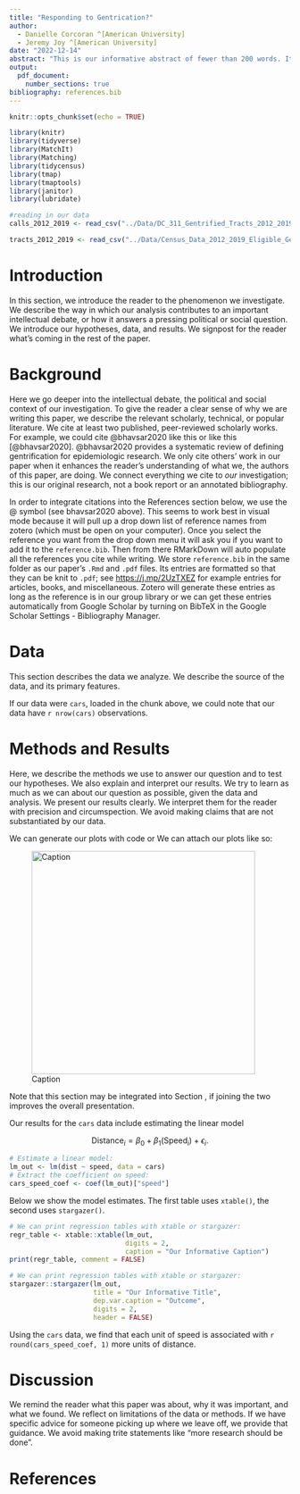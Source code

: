 ```yaml
---
title: "Responding to Gentrication?"
author: 
  - Danielle Corcoran ^[American University]
  - Jeremy Joy ^[American University]
date: "2022-12-14"
abstract: "This is our informative abstract of fewer than 200 words. It describes what we investigate, how we investigate it, and what we find."
output: 
  pdf_document:
    number_sections: true
bibliography: references.bib
---
```


```r
knitr::opts_chunk$set(echo = TRUE)
```

```r
library(knitr)
library(tidyverse)
library(MatchIt)
library(Matching)
library(tidycensus)
library(tmap)
library(tmaptools)
library(janitor)
library(lubridate)
```

```r
#reading in our data
calls_2012_2019 <- read_csv("../Data/DC_311_Gentrified_Tracts_2012_2019_only.csv")

tracts_2012_2019 <- read_csv("../Data/Census_Data_2012_2019_Eligible_Gentrified.csv")

```

# Introduction

In this section, we introduce the reader to the phenomenon we investigate. We describe the way in which our analysis contributes to an important intellectual debate, or how it answers a pressing political or social question. We introduce our hypotheses, data, and results. We signpost for the reader what's coming in the rest of the paper.

# Background

Here we go deeper into the intellectual debate, the political and social context of our investigation. To give the reader a clear sense of why we are writing this paper, we describe the relevant scholarly, technical, or popular literature. We cite at least two published, peer-reviewed scholarly works. For example, we could cite @bhavsar2020 like this or like this [@bhavsar2020]. @bhavsar2020 provides a systematic review of defining gentrification for epidemiologic research. We only cite others' work in our paper when it enhances the reader's understanding of what we, the authors of this paper, are doing. We connect everything we cite to *our* investigation; this is our original research, not a book report or an annotated bibliography.

In order to integrate citations into the References section below, we use the \@ symbol (see bhavsar2020 above). This seems to work best in visual mode because it will pull up a drop down list of reference names from zotero (which must be open on your computer). Once you select the reference you want from the drop down menu it will ask you if you want to add it to the `reference.bib`. Then from there RMarkDown will auto populate all the references you cite while writing. We store `reference.bib` in the same folder as our paper's `.Rmd` and `.pdf` files. Its entries are formatted so that they can be knit to `.pdf`; see [https://j.mp/2UzTXEZ](https://www.overleaf.com/learn/latex/Bibliography_management_with_bibtex#The_bibliography_file) for example entries for articles, books, and miscellaneous. Zotero will generate these entries as long as the reference is in our group library or we can get these entries automatically from Google Scholar by turning on BibTeX in the Google Scholar Settings - Bibliography Manager.

# Data

\label{section:data}

This section describes the data we analyze. We describe the source of the data, and its primary features.

If our data were `cars`, loaded in the chunk above, we could note that our data have `r nrow(cars)` observations.

# Methods and Results

Here,  we describe the methods we use to answer our question and to test our hypotheses. We also explain and interpret our results. We try to learn as much as we can about our question as possible, given the data and analysis. We present our results clearly. We interpret them for the reader with precision and circumspection. We avoid making claims that are not substantiated by our data.


We can generate our plots with code or We can attach our plots like so: \newline 


![Caption](../Plots/DC_Map_Eligible.png){align=center, width=400}

Note that this section may be integrated into Section \ref{section:data}, if joining the two improves the overall presentation.

Our results for the `cars` data include estimating the linear model

$$\text{Distance}_i = \beta_0 + \beta_1 (\text{Speed}_i) + \epsilon_i.$$

```r
# Estimate a linear model:
lm_out <- lm(dist ~ speed, data = cars)
# Extract the coefficient on speed:
cars_speed_coef <- coef(lm_out)["speed"]
```

Below we show the model estimates. The first table uses `xtable()`, the second uses `stargazer()`.

```r
# We can print regression tables with xtable or stargazer:
regr_table <- xtable::xtable(lm_out,
                             digits = 2,
                             caption = "Our Informative Caption")
print(regr_table, comment = FALSE)
```

```r
# We can print regression tables with xtable or stargazer:
stargazer::stargazer(lm_out, 
                     title = "Our Informative Title",
                     dep.var.caption = "Outcome",
                     digits = 2,
                     header = FALSE)
```

Using the `cars` data, we find that each unit of speed is associated with `r round(cars_speed_coef, 1)` more units of distance.

# Discussion

We remind the reader what this paper was about, why it was important, and what we found. We reflect on limitations of the data or methods. If we have specific advice for someone picking up where we leave off, we provide that guidance. We avoid making trite statements like "more research should be done".

\newpage

# References
